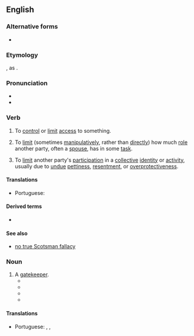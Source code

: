 ==English==

===Alternative forms===
* {{l|en|gate-keep}}

===Etymology===
{{compound|en|gate|keep}}, as {{back-formation|en|gatekeeper|nocap=1}}.

===Pronunciation===
* {{IPA|en|/ˈɡeɪt.kiːp/}}
* {{audio|en|En-au-gatekeep.ogg|Audio (AU)}}

===Verb===
{{en-verb|gatekeeps|gatekeeping|gatekept}}

# To [[control]] or [[limit]] [[access]] to something.
# {{lb|en|sociology}} To [[limit]] (sometimes [[manipulatively]], rather than [[directly]]) how much [[role]] another party, often a [[spouse]], has in some [[task]].
# {{lb|en|by extension|slang|internet}} To [[limit]] another party's [[participation]] in a [[collective]] [[identity]] or [[activity]], usually due to [[undue]] [[pettiness]], [[resentment]], or [[overprotectiveness]].

====Translations====
{{trans-top|}}
* Portuguese: {{t|pt|porteirar}}
{{trans-bottom}}

====Derived terms====
* {{l|en|gate-keepy}}

====See also====
* [[no true Scotsman fallacy]]

===Noun===
{{en-noun}}

# A [[gatekeeper]].
#* {{quote-book|en|title=Wine of Ssatan a Novel of the First Crusade|page=129|author=Laverne Gay|year=1949|passage= Similar remarks had passed the cherry-stained lips a hundred times, and this one was brought on just after the '''gatekeep''' at the north postern of Bull Joy had slyly given the wink behind "her husband's" broad back.}}
#* {{quote-book|en|title=Dust Devils in the Great Desert|author=Donald M. Hines|year=1969|passage=A gentleman stopped his horse at a toll-gate and not seeing the '''gatekeep''' went into the house.}}
#* {{quote-book|en|title=Chase the Heart|page=278|author=Maggie Osborne|year=1987|passage=Though there was a moment of anxiety, a generous bribe persuaded the '''gatekeep''' to overlook their expired passports and they rode into Calais.}}
#* {{quote-book|en|title=A Clever Girl|author=Jeannie Troll|year=2017|passage=“At least those doxies don't fancy themselves the '''gatekeeps''' of God, like the priest.” Margit said.}}

====Translations====
{{trans-top|}}
* Portuguese: {{t|pt|porteirador|m}}, {{t|pt|porteiradora|f}}, {{t|pt|porteiradore|n}}
{{trans-bottom}}